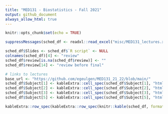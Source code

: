 ```yaml
---
title: "MED131 - Biostatistics - Fall 2021"
output: github_document
always_allow_html: true
---
```


```r
knitr::opts_chunk$set(echo = TRUE)
```

```r
suppressMessages(sched_df <- readxl::read_excel("misc/MED131_lectures.xlsx"))

sched_df$Slides <- sched_df$`R script` <- NULL
colnames(sched_df)[4] <- "review"
sched_df$review[is.na(sched_df$review)] <- ""
sched_df$review[14] <- "review before final"

# links to lectures
base_url <- "https://github.com/egeulgen/MED131_21_22/blob/main/"
sched_df$Subject[1] <- kableExtra::cell_spec(sched_df$Subject[1], "html", link = paste0(base_url, "lectures/1.descriptive.pdf"))
sched_df$Subject[2] <- kableExtra::cell_spec(sched_df$Subject[2], "html", link = paste0(base_url, "lectures/2.descriptive.pdf"))
sched_df$Subject[3] <- kableExtra::cell_spec(sched_df$Subject[3], "html", link = paste0(base_url, "lectures/3.hypothesis_testing_one_sample.pdf"))
sched_df$Subject[5] <- kableExtra::cell_spec(sched_df$Subject[5], "html", link = paste0(base_url, "lectures/5.two_sample_anova.pdf"))

kableExtra::row_spec(kableExtra::row_spec(knitr::kable(sched_df, format = "html", escape = FALSE), which(grepl("Midterm", sched_df$Subject)), bold = TRUE, background = "#F4B41A"), nrow(sched_df), bold = TRUE, background = "#E2725A")
```